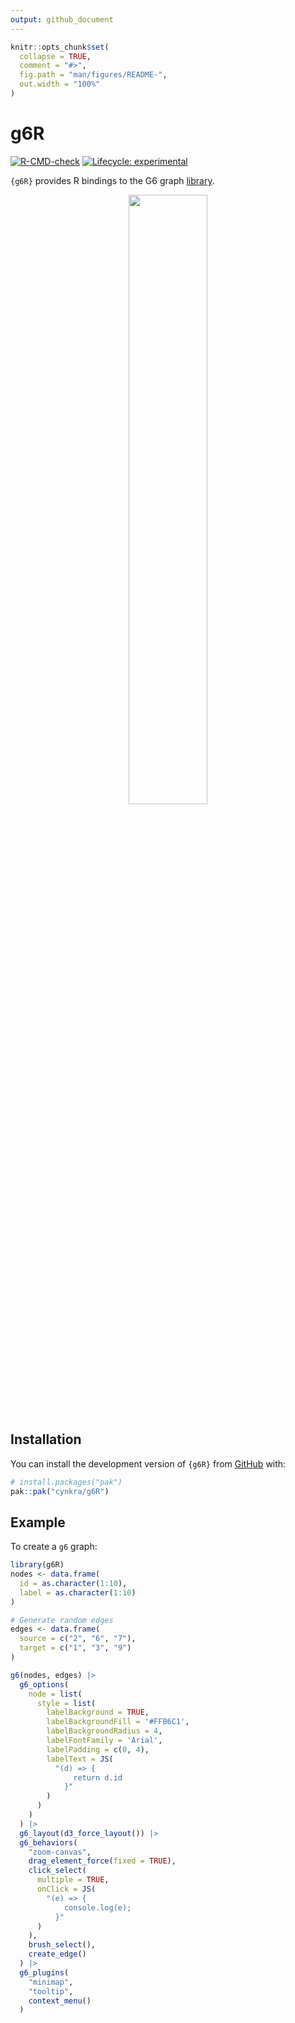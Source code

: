 ```yaml
---
output: github_document
---
```


<!-- README.md is generated from README.Rmd. Please edit that file -->

```r
knitr::opts_chunk$set(
  collapse = TRUE,
  comment = "#>",
  fig.path = "man/figures/README-",
  out.width = "100%"
)
```

# g6R

<!-- badges: start -->
  [![R-CMD-check](https://github.com/cynkra/g6R/actions/workflows/R-CMD-check.yaml/badge.svg)](https://github.com/cynkra/g6R/actions/workflows/R-CMD-check.yaml)
[![Lifecycle: experimental](https://img.shields.io/badge/lifecycle-experimental-orange.svg)](https://lifecycle.r-lib.org/articles/stages.html#experimental)
<!-- badges: end -->

`{g6R}` provides R bindings to the G6 graph [library](https://g6.antv.antgroup.com/en).

<p style="text-align: center;">
![](./man/figures/hex.png){width="50%"}
</p>

## Installation

You can install the development version of `{g6R}` from [GitHub](https://github.com/) with:

``` r
# install.packages("pak")
pak::pak("cynkra/g6R")
```

## Example

To create a `g6` graph:

```r
library(g6R)
nodes <- data.frame(
  id = as.character(1:10),
  label = as.character(1:10)
)

# Generate random edges
edges <- data.frame(
  source = c("2", "6", "7"),
  target = c("1", "3", "9")
)

g6(nodes, edges) |>
  g6_options(
    node = list(
      style = list(
        labelBackground = TRUE,
        labelBackgroundFill = '#FFB6C1',
        labelBackgroundRadius = 4,
        labelFontFamily = 'Arial',
        labelPadding = c(0, 4),
        labelText = JS(
          "(d) => {
              return d.id
            }"
        )
      )
    )
  ) |>
  g6_layout(d3_force_layout()) |>
  g6_behaviors(
    "zoom-canvas",
    drag_element_force(fixed = TRUE),
    click_select(
      multiple = TRUE,
      onClick = JS(
        "(e) => {
            console.log(e);
          }"
      )
    ),
    brush_select(),
    create_edge()
  ) |>
  g6_plugins(
    "minimap",
    "tooltip",
    context_menu()
  )
```
